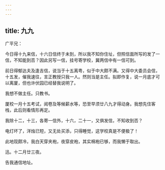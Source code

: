 ```yaml
---
---
---
```

title: 九九
---




广平兄：

今日得十九来信，十六日信终于未到，所以我不知你住址，但照信面所写的发了一信，不知能到否？因此另写一信，挂号寄学校，冀两信中有一信可到。

前日得郁达夫及逢吉信，说当于十五离粤，似于中大颇不满。又得中大委员会信，十五发，催我速往，言正教授只我一人。然则当是主任。拟即作复，说一月底才可以离厦，但也许伏园已经替我说明了。

我想不做主任。只教书。

厦校一月十五考试，阅卷及等候薪水等，恐至早须廿八九才得动身。我想先住客栈，此后则看情形再定。

我除十二，十三，各寄一信外，十六，二十一，又俱发信，不知收到否？

电灯坏了，洋烛已短，又无处买添，只得睡觉，这学校真是不便极了！

此地现颇冷，我白天穿夹袍，夜穿皮袍，其实棉袍已够，而我懒于取出。

迅。十二月廿三夜。

告我通信地址。